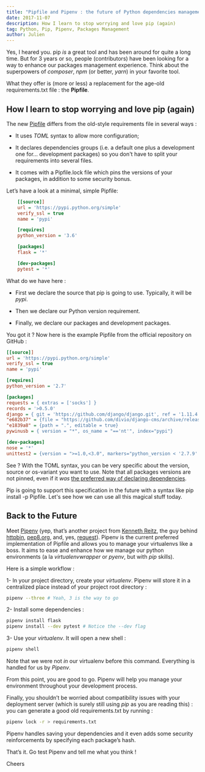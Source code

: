 ```yaml
---
title: "Pipfile and Pipenv : the future of Python dependencies management"
date: 2017-11-07
description: How I learn to stop worrying and love pip (again)
tag: Python, Pip, Pipenv, Packages Management
author: Julien
---
```


Yes, I heared you. pip _is_ a great tool and has been around for quite a long time. But for 3 years or so, people (contributors) have been looking for a way to enhance our packages management experience. Think about the superpowers of _composer_, _npm_ (or better, _yarn_) in your favorite tool.

What they offer is (more or less) a replacement for the age-old requirements.txt file : the **Pipfile**.

## How I learn to stop worrying and love pip (again)

The new [Pipfile](https://github.com/pypa/pipfile) differs from the old-style requirements file in several ways :

- It uses _TOML_ syntax to allow more configuration;

- It declares dependencies groups (i.e. a default one plus a development one for... development packages) so you don't have to split your requirements into several files.

- It comes with a Pipfile.lock file which pins the versions of your packages, in addition to some security bonus.

Let’s have a look at a minimal, simple Pipfile:

```ini
    [[source]]
    url = 'https://pypi.python.org/simple'
    verify_ssl = true
    name = 'pypi'

    [requires]
    python_version = '3.6'

    [packages]
    flask = '*'

    [dev-packages]
    pytest = '*'
```

What do we have here :

- First we declare the source that pip is going to use. Typically, it will be _pypi_.

- Then we declare our Python version requirement.

- Finally, we declare our packages and development packages.

You got it ? Now here is the example Pipfile from the official repository on GitHub :

```ini
[[source]]
url = 'https://pypi.python.org/simple'
verify_ssl = true
name = 'pypi'

[requires]
python_version = '2.7'

[packages]
requests = { extras = ['socks'] }
records = '>0.5.0'
django = { git = 'https://github.com/django/django.git', ref = '1.11.4', editable = true }
"e682b37" = {file = "https://github.com/divio/django-cms/archive/release/3.4.x.zip"}
"e1839a8" = {path = ".", editable = true}
pywinusb = { version = "*", os_name = "=='nt'", index="pypi"}

[dev-packages]
nose = '*'
unittest2 = {version = ">=1.0,<3.0", markers="python_version < '2.7.9' or (python_version >= '3.0' and python_version < '3.4')"}
```

See ? With the TOML syntax, you can be very specific about the version, source or os-variant you want to use. Note that all packages versions are not pinned, even if it _was_ [the preferred way of declaring dependencies](http://nvie.com/posts/pin-your-packages/).

Pip is going to support this specification in the future with a syntax like pip install -p Pipfile. Let's see how we can use all this magical stuff today.

## Back to the Future

Meet [Pipenv](https://docs.pipenv.org/) (yep, that’s another project from [Kenneth Reitz](https://twitter.com/kennethreitz), the guy behind [httpbin](http://httpbin.org/), [pep8.org](https://gist.github.com/pep8.org), and, yes, [request](http://docs.python-requests.org/en/master/#)). Pipenv is the current preferred implementation of Pipfile and allows you to manage your virtualenvs like a boss. It aims to ease and enhance how we manage our python environments (a la _virtualenvwrapper_ or _pyenv_, but with _pip_ skills).

Here is a simple workflow :

1- In your project directory, create your _virtualenv_. Pipenv will store it in a centralized place instead of your project root directory :

```sh
pipenv --three # Yeah, 3 is the way to go
```

2- Install some dependencies :

```sh
pipenv install flask
pipenv install --dev pytest # Notice the --dev flag
```

3- Use your _virtualenv_. It will open a new shell :

```sh
pipenv shell
```

Note that we were not _in_ our virtualenv before this command. Everything is handled for us by _Pipenv_.

From this point, you are good to go. Pipenv will help you manage your environment throughout your development process.

Finally, you shouldn’t be worried about compatibility issues with your deployment server (which is surely still using _pip_ as you are reading this) : you can generate a good old requirements.txt by running :

```sh
pipenv lock -r > requirements.txt
```

Pipenv handles saving your dependencies and it even adds some security reinforcements by specifying each package’s hash.

That’s it. Go test Pipenv and tell me what you think !

Cheers
